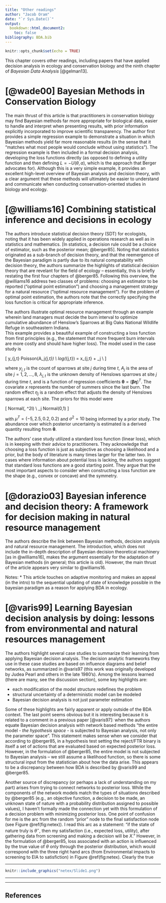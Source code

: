 ```yaml
---
title: "Other readings"
author: "Jacob Oram"
date: "`r Sys.Date()`"
output: 
  bookdown::html_document2:
    toc: false 
bibliography: BDA.bib
---
```


```r
knitr::opts_chunk$set(echo = TRUE)
```

This chapter covers other readings, including papers that have applied decision analysis in ecology and conservation biology and the ninth chapter of *Bayesian Data Analysis* [@gelman13]. 

# [@wade00] Bayesian Methods in Conservation Biology 

The main thrust of this article is that practitioners in conservation biology may find Bayesian methods far more appropriate for biological data, easier to handle and interpret when presenting results, with prior information explicitly incorporated to improve scientific transparency. 
The author first provides a simple regression example to demonstrate a situation in which Bayesian methods yield far more reasonable results (in the sense that it "matches what most people would conclude without using statistics"). 
The regression example is then included in a formal decision analysis, developing the loss functions directly (as opposed to defining a utility function and then defining $L = -U(\theta, a)$, which is the approach that Berger advocates for). 
Although this is a very simple example, it provides an excellent high-level overview of Bayesian analysis and decision theory, with a clear argument that these methods will ultimately be easier to understand and communicate when conducting conservation-oriented studies in biology and ecology. 

# [@williams16] Combining statistical inference and decisions in ecology 

The authors introduce statistical decision theory (SDT) for ecologists, noting that it has been widely applied in operations research as well as in statistics and mathematics. [In statistics, a decision rule could be a choice of estimator, such as the posterior mean; @berger85]. 
Noting that statistics originated as a sub-branch of decision theory, and that the reemergence of the Bayesian paradigm is partly due to its natural compatability with decision theory, the authors summarize the highlights of statistical decision theory that are revelant for the field of ecology -- essentially, this is briefly restating the first four chapters of @berger85. 
Following this overview, the @williams16 address two classes of problems: choosing an estimator to be reported ("optimal point estimation") and choosing a management strategy for a natural resource ("optimal resource management"). 
For the problem of optimal point estimation, the authors note that the correctly specifying the loss function is critical for appropriate inference. 

The authors illustrate optimal resource management through an example wherein land managers must decide the burn interval to optimize cumulative abundance of Henslow's Sparrows at Big Oaks National Wildlife Refuge in southeastern Indiana.  
This example provides a beautiful example of constructing a loss function from first principles (e.g., the statement that more frequent burn intervals are more costly and should have higher loss). 
The model used in the case study is 

\[
y_{j,t} \sim Poisson(A_j\lambda_{j,t}) \\
log(\lambda_{j,t}) = x_{j,t}\boldsymbol{\beta} + \eta_j \\
\]

where $y_{j,t}$ is the count of sparrows at site $j$ during time $t$, $A_j$ is the area of site $j = 1, 2, \dots, 8$, $\lambda_{j,t}$ is the unknown density of Henslows sparrows at site $j$ during time $t$, and is a function of regression coefficients $\boldsymbol{\theta} = (\boldsymbol{\beta \eta})^T$. The covariate $x$ represents the number of summers since the last burn. The random effect $\eta_j$ is a random effect that adjusts the density of Henslows sparrows at each site. The priors for this model were 

\[
\boldsymbol{\beta} \sim Normal(\boldsymbol{\mu}, \sigma^2I) \\
\eta_j \sim Normal(0,1)
\]

with $\mu^T = (-5, 2.5,0.2, 0.2)$ and $\sigma^2 = 10$ being informed by a prior study.
The abundance over which posterior uncertainty is estimated is a derived quantity resulting from $\boldsymbol{\theta}$. 

The authors' case study utilized a standard loss function (linear loss), which is in keeping with their advice to practitioners. 
They acknowledge that choosing a loss function is just as subjective as choosing a likelihood and a prior, but the body of literature is many times larger for the latter two. 
In cases where information about potential loss is lacking, the authors suggest that standard loss functions are a good starting point. 
They argue that the most important aspects to consider when constructing a loss function are the shape (e.g., convex or concave) and the symmetry. 

# [@dorazio03] Bayesian inference and decision theory: A framework for decision making in natural resource management

The authors describe the link between Bayesian methods, decision analysis and natural resource management. 
The introduction, which does not include the in-depth description of Bayesian decision theoretical machinery [as in @williams16], makes the argument essentially for the adaptation of Bayesian methods (in general; this article is old). 
However, the main thrust of the article appears very similar to @williams16. 

Notes: 
* This article touches on adaptive monitoring and makes an appeal (in the intro) to the sequential updating of state of knowledge possible in the bayesian paradigm as a reason for applying BDA in ecology. 


# [@varis99] Learning Bayesian decision analysis by doing: lessons from environmental and natural resources management 

The authors highlight several case studies to summarize their learning from applying Bayesian decision analysis. 
The decision analytic frameworks they use in these case studies are based on influence diagrams and belief networks, as summarized in @varis97 (this work was originally developed by Judea Pearl and others in the late 1980's). 
Among the lessons learned (there are many, see the discussion section), some key highlights are: 

* each modification of the model structure redefines the problem
* structural uncertainty of a deterministic model can be modeled
* Bayesian decision analysis is not just parameter estimation

Some of these highlights are fairly apparent or apply outside of the BDA context. 
The last point seems obvious but it is interesting because it is related to a comment in a previous paper [@varis97]: when the authors equate Bayesian decision analysis with network based methods "the entire model - *the hypothesis space* - is subjected to Bayesian analysis, not only the parameter space". 
This statement makes sense when we consider that according to @berger85, in a hypothesis test setting the reject/FTR binary is itself a set of actions that are evaluated based on expected posterior loss. 
However, in the formulation of @berger85, the entire model is not subjected to Bayesian analysis -- we still assume a likelihood function, so there is some structural input from the statistician about how the data arise. 
This appears to be a discrepancy between how BDA is described by @varis99 and @berger85. 

Another source of discrepancy (or perhaps a lack of understanding on my part) arises from trying to connect networks to posterior loss. 
While the components of the network models match the types of situations described by @berger85 (e.g., an objective function, a decision to be made, an unknown state of nature with a probability distribution assigned to possible values), I haven't formally made the connection yet with this formulation of a decision problem with minimizing posterior loss. 
One point of confusion for me is the arc from the random "prior" node to the final satisfaction node (see Figure \@ref(fig:netex)). 
I read this arc as a statement: "if the state of nature truly is $\theta^\star$, then my satisfaction (i.e., expected loss, utility), after gathering data from screening and making a decision will be $X$." 
However, in the formulation of @berger85, loss associated with an action is influenced by the true value of $\theta$ only through the posterior distribution, which would correspond with the three right hand arcs (from Environmental impacts to screening to EIA to satisfiction) in Figure \@ref(fig:netex). 
Clearly the true 

<hr>
```r
knitr::include_graphics("netex/Slide1.png")
```
<hr>




<hr> 

## References 

